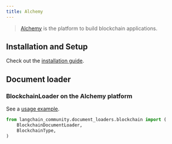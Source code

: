 ```yaml
---
title: Alchemy
---
```


>[Alchemy](https://www.alchemy.com) is the platform to build blockchain applications.

## Installation and Setup

Check out the [installation guide](/oss/python/integrations/document_loaders/blockchain).

## Document loader

### BlockchainLoader on the Alchemy platform

See a [usage example](/oss/python/integrations/document_loaders/blockchain).

```python
from langchain_community.document_loaders.blockchain import (
    BlockchainDocumentLoader,
    BlockchainType,
)
```
